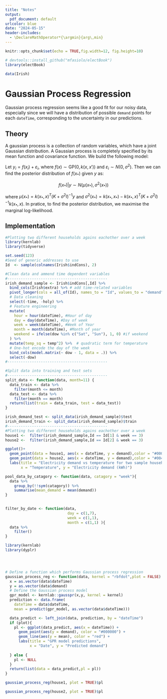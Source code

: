 ```yaml
---
title: "Notes"
output:
  pdf_document: default
urlcolor: blue
date: "2024-05-15"
header-includes: 
  - \DeclareMathOperator*{\argmin}{arg\,min}
---
```


```r
knitr::opts_chunk$set(echo = TRUE,fig.width=12, fig.height=10)
```

```r
# devtools::install_github("mfasiolo/electBook")
library(electBook)

data(Irish)

```

# Gaussian Process Regression

Gaussian process regression seems like a good fit for our noisy data, especially since we will have a distribution of possible `demand` points for each `dateTime`, corresponding to the uncertainty in our predictions.

## Theory

A gaussian process is a collection of random variables, which have a joint Gaussian distribution. A Gaussian process is completely specified by its mean function and covariance function. We build the following model:

Let $y_i = f(x_i) + \varepsilon_i$, where $f(x) \sim \text{GP}(0, k(x, x'))$ and $\varepsilon_i \sim N(0, \sigma^2)$. Then we can find the posterior distribution of $f(x_*)$ given $y$ as:

$$
f(x_*) | y \sim N(\mu(x_*), \sigma^2(x_*))
$$

where $\mu(x_*) = k(x_*, x)^T(K + \sigma^2I)^{-1}y$ and $\sigma^2(x_*) = k(x_*, x_*) - k(x_*, x)^T(K + \sigma^2I)^{-1}k(x_*, x)$. In pratice, to find the posterior distribution, we maximise the marginal log-likelihood.

## Implementation

```r
#Plotting two different households agains eachother over a week
library(kernlab)
library(tidyverse)

set.seed(123)
#Seed of generic addresses to use
Id  <- sample(colnames(Irish$indCons), 2)

#Clean data and ammend time dependent variables
#---------------------------------------------
irish_demand_sample <- Irish$indCons[,Id] %>%
  bind_cols(Irish$extra) %>% # add time-related variables
  pivot_longer(cols = all_of(Id), names_to = "Id", values_to = "demand") %>%
  # Data cleaning
  select(-time, -holy) %>%
  # Feature engineering
  mutate(
    hour = hour(dateTime), #Hour of day
    day = day(dateTime), #Day of week
    week = week(dateTime), #Week of Year
    month = month(dateTime), #Month of year
    weekend = ifelse(dow %in% c("Sat", "Sun"), 1, 0) #if weekend
  ) %>%
  mutate(temp_sq = temp^2) %>%  # quadratic term for temperature
  # One-hot encode the day of the week
  bind_cols(model.matrix(~ dow - 1, data = .)) %>%
  select(-dow)
#---------------------------------------------

#Split data into training and test sets
#---------------------------------------------
split_data <- function(data, month=11) {
  data_train <- data %>% 
    filter(month <= month)
  data_test <- data %>%
    filter(month == month)
  return(list(train = data_train, test = data_test))
}

irish_demand_test <- split_data(irish_demand_sample)$test
irish_demand_train <- split_data(irish_demand_sample)$train
#---------------------------------------------
#Plotting two different households agains eachother over a week
house1 <-  filter(irish_demand_sample,Id == Id[1] & week == 3)
house2 <-  filter(irish_demand_sample,Id == Id[2] & week == 3)

ggplot()+
  geom_point(data = house1, aes(x = dateTime, y = demand),color = "#000000")+
  geom_point(data = house2, aes(x = dateTime, y = demand),color = "#004550")+
  labs(title = "Electricity demand vs temperature for two sample households",
       x = "Temperature", y = "Electricity demand (kWh)")
```


```r


pool_data_by_catagory <- function(data, catagory = "week"){
  data %>% 
    group_by(!!sym(catagory)) %>% 
    summarise(mean_demand = mean(demand))
}

 
filter_by_date <- function(data,
                            day = c(1,7),
                            week = c(1,1),
                            month = c(1,1) ){
  data %>% 
    filter()
}

```
```r
library(kernlab)
library(dyplr)




# Define a function which performs Gaussian process regression
gaussian_process_reg <- function(data, kernel = "rbfdot",plot = FALSE) {
  x = as.vector(data$dateTime)
  y = as.vector(data$demand)
  # Define the Gaussian process model
  gpr_model <- kernlab::gausspr(x,y, kernel = kernel)
  prediction <- data.frame(
    dateTime = data$dateTime,
    mean = predict(gpr_model, as.vector(data$dateTime)))

  data_predict <- left_join(data, prediction, by = "dateTime")
  if (plot){
    pl <- ggplot(data_predict, aes(x = dateTime)) +
      geom_point(aes(y = demand), color = "#000000") +
      geom_line(aes(y = mean), color = "red") +
      labs(title = "GPR model predictions",
           x = "Date", y = "Predicted demand")
    
  } else {
    pl <- NULL
  }
  return(list(data = data_predict,pl = pl))
}

gaussian_process_reg(house1, plot = TRUE)$pl

```

```r

gaussian_process_reg(house2, plot = TRUE)$pl
```